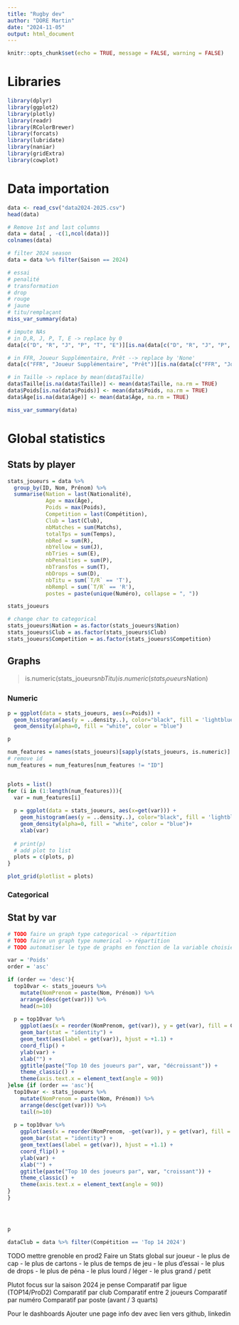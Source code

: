 ```yaml
---
title: "Rugby dev"
author: "DORE Martin"
date: "2024-11-05"
output: html_document
---
```


```r
knitr::opts_chunk$set(echo = TRUE, message = FALSE, warning = FALSE)
```

# Libraries
```r
library(dplyr)
library(ggplot2)
library(plotly)
library(readr)
library(RColorBrewer)
library(forcats)
library(lubridate)
library(naniar)
library(gridExtra)
library(cowplot)
```

# Data importation

```r
data <- read_csv("data2024-2025.csv")
head(data)
```
```r
# Remove 1st and last columns
data = data[ , -c(1,ncol(data))]
colnames(data)
```
```r
# filter 2024 season
data = data %>% filter(Saison == 2024)
```


```r
# essai
# penalité
# transformation
# drop
# rouge
# jaune
# titu/remplaçant
miss_var_summary(data)
```
```r
# impute NAs
# in D,R, J, P, T, E -> replace by 0
data[c("D", "R", "J", "P", "T", "E")][is.na(data[c("D", "R", "J", "P", "T", "E")])] <- 0

# in FFR, Joueur Supplémentaire, Prêt --> replace by 'None'
data[c("FFR", "Joueur Supplémentaire", "Prêt")][is.na(data[c("FFR", "Joueur Supplémentaire", "Prêt")])] <- "None"

# in Taille -> replace by mean(data$Taille)
data$Taille[is.na(data$Taille)] <- mean(data$Taille, na.rm = TRUE)
data$Poids[is.na(data$Poids)] <- mean(data$Poids, na.rm = TRUE)
data$Âge[is.na(data$Âge)] <- mean(data$Âge, na.rm = TRUE)

miss_var_summary(data)
```

# Global statistics
## Stats by player

```r
stats_joueurs = data %>% 
  group_by(ID, Nom, Prénom) %>% 
  summarise(Nation = last(Nationalité),
            Age = max(Âge),
            Poids = max(Poids),
            Competition = last(Compétition),
            Club = last(Club),
            nbMatches = sum(Matchs),
            totalTps = sum(Temps),
            nbRed = sum(R),
            nbYellow = sum(J),
            nbTries = sum(E),
            nbPenalties = sum(P),
            nbTransfos = sum(T),
            nbDrops = sum(D),
            nbTitu = sum(`T/R` == 'T'),
            nbRempl = sum(`T/R` == 'R'),
            postes = paste(unique(Numéro), collapse = ", "))

stats_joueurs
```

```r
# change char to categorical
stats_joueurs$Nation = as.factor(stats_joueurs$Nation)
stats_joueurs$Club = as.factor(stats_joueurs$Club)
stats_joueurs$Competition = as.factor(stats_joueurs$Competition)
```


## Graphs
> is.numeric(stats_joueurs$nbTitu)
> is.numeric(stats_joueurs$Nation)

### Numeric


```r
p = ggplot(data = stats_joueurs, aes(x=Poids)) +
  geom_histogram(aes(y = ..density..), color="black", fill = 'lightblue')+
  geom_density(alpha=0, fill = "white", color = "blue")

p
```

```r
num_features = names(stats_joueurs)[sapply(stats_joueurs, is.numeric)]
# remove id
num_features = num_features[num_features != "ID"]


plots = list()
for (i in (1:length(num_features))){
  var = num_features[i]
  
  p = ggplot(data = stats_joueurs, aes(x=get(var))) +
    geom_histogram(aes(y = ..density..), color="black", fill = 'lightblue')+
    geom_density(alpha=0, fill = "white", color = "blue")+
    xlab(var)
  
  # print(p)
  # add plot to list
  plots = c(plots, p)
}

plot_grid(plotlist = plots)
```


### Categorical




## Stat by var

```r
# TODO faire un graph type categorical -> répartition
# TODO faire un graph type numerical -> répartition
# TODO automatiser le type de graphs en fonction de la variable choisie

var = 'Poids'
order = 'asc'

if (order == 'desc'){
  top10var <- stats_joueurs %>%
    mutate(NomPrenom = paste(Nom, Prénom)) %>% 
    arrange(desc(get(var))) %>% 
    head(n=10)
  
  p = top10var %>%
    ggplot(aes(x = reorder(NomPrenom, get(var)), y = get(var), fill = Club)) +
    geom_bar(stat = "identity") +
    geom_text(aes(label = get(var)), hjust = +1.1) +
    coord_flip() +
    ylab(var) +
    xlab("") +
    ggtitle(paste("Top 10 des joueurs par", var, "décroissant")) +
    theme_classic() +
    theme(axis.text.x = element_text(angle = 90))
}else {if (order == 'asc'){
  top10var <- stats_joueurs %>%
    mutate(NomPrenom = paste(Nom, Prénom)) %>% 
    arrange(desc(get(var))) %>% 
    tail(n=10)
  
  p = top10var %>%
    ggplot(aes(x = reorder(NomPrenom, -get(var)), y = get(var), fill = Club)) +
    geom_bar(stat = "identity") +
    geom_text(aes(label = get(var)), hjust = +1.1) +
    coord_flip() +
    ylab(var) +
    xlab("") +
    ggtitle(paste("Top 10 des joueurs par", var, "croissant")) +
    theme_classic() +
    theme(axis.text.x = element_text(angle = 90))
}
}




p
```

```r
dataClub = data %>% filter(Compétition == 'Top 14 2024')
```





TODO
mettre grenoble en prod2
Faire un Stats global sur joueur
- le plus de cap
- le plus de cartons
- le plus de temps de jeu
- le plus d'essai
- le plus de drops
- le plus de péna
- le plus lourd / léger
- le plus grand / petit


Plutot focus sur la saison 2024 je pense
Comparatif par ligue (TOP14/ProD2)
Comparatif par club
Comparatif entre 2 joueurs
Comparatif par numéro
Comparatif par poste (avant / 3 quarts)


Pour le dashboards
Ajouter une page info dev avec lien vers github, linkedin

